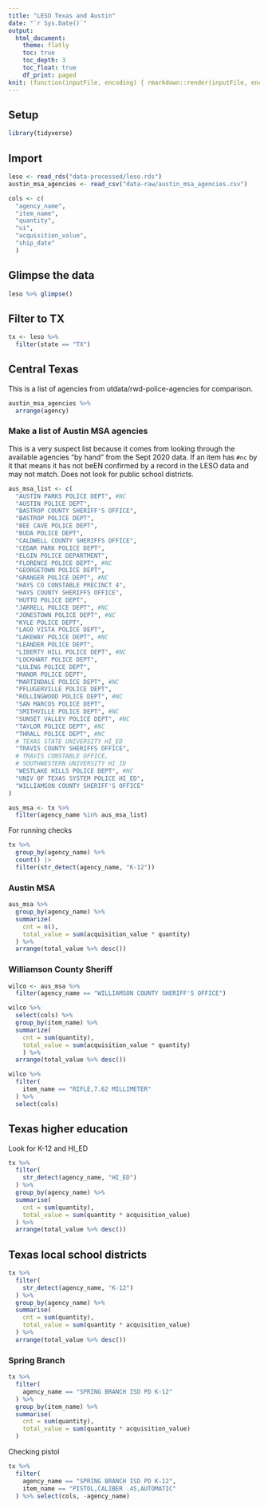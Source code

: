 ```yaml
---
title: "LESO Texas and Austin"
date: "`r Sys.Date()`"
output:
  html_document:
    theme: flatly
    toc: true
    toc_depth: 3
    toc_float: true
    df_print: paged
knit: (function(inputFile, encoding) { rmarkdown::render(inputFile, encoding = encoding, output_dir = "docs") })
---
```


## Setup

```r
library(tidyverse)
```

## Import

```r
leso <- read_rds("data-processed/leso.rds")
austin_msa_agencies <- read_csv("data-raw/austin_msa_agencies.csv")

cols <- c(
  "agency_name",
  "item_name",
  "quantity",
  "ui",
  "acquisition_value",
  "ship_date"
  )
```

## Glimpse the data


```r
leso %>% glimpse()
```


## Filter to TX

```r
tx <- leso %>% 
  filter(state == "TX")
```

## Central Texas

This is a list of agencies from utdata/rwd-police-agencies for comparison.


```r
austin_msa_agencies %>% 
  arrange(agency)
```

### Make a list of Austin MSA agencies

This is a very suspect list because it comes from looking through the available agencies "by hand" from the Sept 2020 data. If an item has `#nc` by it that means it has not beEN confirmed by a record in the LESO data and may not match. Does not look for public school districts.


```r

aus_msa_list <- c(
  "AUSTIN PARKS POLICE DEPT", #NC
  "AUSTIN POLICE DEPT",
  "BASTROP COUNTY SHERIFF'S OFFICE",
  "BASTROP POLICE DEPT",
  "BEE CAVE POLICE DEPT",
  "BUDA POLICE DEPT",
  "CALDWELL COUNTY SHERIFFS OFFICE",
  "CEDAR PARK POLICE DEPT",
  "ELGIN POLICE DEPARTMENT",
  "FLORENCE POLICE DEPT", #NC
  "GEORGETOWN POLICE DEPT",
  "GRANGER POLICE DEPT", #NC
  "HAYS CO CONSTABLE PRECINCT 4",
  "HAYS COUNTY SHERIFFS OFFICE",
  "HUTTO POLICE DEPT",
  "JARRELL POLICE DEPT", #NC
  "JONESTOWN POLICE DEPT", #NC
  "KYLE POLICE DEPT",
  "LAGO VISTA POLICE DEPT",
  "LAKEWAY POLICE DEPT", #NC
  "LEANDER POLICE DEPT",
  "LIBERTY HILL POLICE DEPT", #NC
  "LOCKHART POLICE DEPT",
  "LULING POLICE DEPT",
  "MANOR POLICE DEPT",
  "MARTINDALE POLICE DEPT", #NC
  "PFLUGERVILLE POLICE DEPT",
  "ROLLINGWOOD POLICE DEPT", #NC
  "SAN MARCOS POLICE DEPT",
  "SMITHVILLE POLICE DEPT", #NC
  "SUNSET VALLEY POLICE DEPT", #NC
  "TAYLOR POLICE DEPT", #NC
  "THRALL POLICE DEPT", #NC
  # TEXAS STATE UNIVERSITY HI_ED
  "TRAVIS COUNTY SHERIFFS OFFICE",
  # TRAVIS CONSTABLE OFFICE,
  # SOUTHWESTERN UNIVERSITY HI_ID
  "WESTLAKE HILLS POLICE DEPT", #NC
  "UNIV OF TEXAS SYSTEM POLICE HI_ED",
  "WILLIAMSON COUNTY SHERIFF'S OFFICE"
)

aus_msa <- tx %>% 
  filter(agency_name %in% aus_msa_list)
```


For running checks

```r
tx %>% 
  group_by(agency_name) %>%
  count() |> 
  filter(str_detect(agency_name, "K-12"))
```


### Austin MSA

```r
aus_msa %>% 
  group_by(agency_name) %>% 
  summarize(
    cnt = n(),
    total_value = sum(acquisition_value * quantity)
  ) %>% 
  arrange(total_value %>% desc())
```

### Williamson County Sheriff

```r
wilco <- aus_msa %>% 
  filter(agency_name == "WILLIAMSON COUNTY SHERIFF'S OFFICE")

wilco %>% 
  select(cols) %>% 
  group_by(item_name) %>% 
  summarize(
    cnt = sum(quantity),
    total_value = sum(acquisition_value * quantity)
    ) %>% 
  arrange(total_value %>% desc())
```

```r
wilco %>% 
  filter(
    item_name == "RIFLE,7.62 MILLIMETER"
  ) %>% 
  select(cols)
```

## Texas higher education

Look for K-12 and HI_ED

```r
tx %>% 
  filter(
    str_detect(agency_name, "HI_ED")
  ) %>% 
  group_by(agency_name) %>% 
  summarise(
    cnt = sum(quantity),
    total_value = sum(quantity * acquisition_value)
  ) %>% 
  arrange(total_value %>% desc())
```

## Texas local school districts

```r
tx %>% 
  filter(
    str_detect(agency_name, "K-12")
  ) %>% 
  group_by(agency_name) %>% 
  summarise(
    cnt = sum(quantity),
    total_value = sum(quantity * acquisition_value)
  ) %>% 
  arrange(total_value %>% desc())

```

### Spring Branch

```r
tx %>% 
  filter(
    agency_name == "SPRING BRANCH ISD PD K-12"
  ) %>% 
  group_by(item_name) %>% 
  summarise(
    cnt = sum(quantity),
    total_value = sum(quantity * acquisition_value)
  )
```

Checking pistol

```r
tx %>% 
  filter(
    agency_name == "SPRING BRANCH ISD PD K-12",
    item_name == "PISTOL,CALIBER .45,AUTOMATIC"
  ) %>% select(cols, -agency_name)
```

